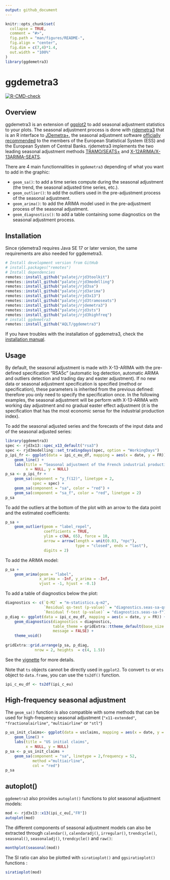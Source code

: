 ```yaml
---
output: github_document
---
```


<!-- README.md is generated from README.Rmd. Please edit that file -->

```r
knitr::opts_chunk$set(
  collapse = TRUE,
  comment = "#>",
  fig.path = "man/figures/README-",
  fig.align = "center",
  fig.dim = c(7,4)*1.4,
  out.width = "100%"
)
library(ggdemetra3)
```

# ggdemetra3 <img src="man/figures/logo.png" align="right" alt="" />

[![R-CMD-check](https://github.com/AQLT/ggdemetra3/workflows/R-CMD-check/badge.svg)](https://github.com/AQLT/ggdemetra3/actions)
<!-- [![CRAN_Status_Badge](http://www.r-pkg.org/badges/version/ggdemetra3)](https://cran.r-project.org/package=ggdemetra3) -->
<!-- [![CRAN last release](http://www.r-pkg.org/badges/last-release/ggdemetra3)](https://cran.r-project.org/package=ggdemetra3) -->
<!-- [![CRAN monthly downloads](http://cranlogs.r-pkg.org/badges/ggdemetra3?color=lightgrey)](https://cran.r-project.org/package=ggdemetra3) -->
<!-- [![CRAN downloads](http://cranlogs.r-pkg.org/badges/grand-total/ggdemetra3?color=lightgrey)](https://cran.r-project.org/package=ggdemetra3) -->

## Overview

ggdemetra3 is an extension of [ggplot2](https://github.com/tidyverse/ggplot2) to add seasonal adjustment statistics to your plots. 
The seasonal adjustment process is done with [rjdemetra3](https://github.com/palatej/rjdemetra3) that is an R interface to [JDemetra+](https://github.com/jdemetra/jdemetra-app), the seasonal adjustment software [officially recommended](https://ec.europa.eu/eurostat/cros/system/files/Jdemetra_%20release.pdf) to the members of the European Statistical System (ESS) and the European System of Central Banks. 
rjdemetra3 implements the two leading seasonal adjustment methods [TRAMO/SEATS+](http://gretl.sourceforge.net/tramo/tramo-seats.html) and [X-12ARIMA/X-13ARIMA-SEATS](https://www.census.gov/data/software/x13as.html).

There are 4 main functionnalities in `ggdemetra3` depending of what you want to add in the graphic:

- `geom_sa()`: to add a time series compute during the seasonal adjustment (the trend, the seasonal adjusted time series, etc.).  
- `geom_outlier()`: to add the outliers used in the pre-adjustment process of the seasonal adjustment.
- `geom_arima()`: to add the ARIMA model  used in the pre-adjustment process of the seasonal adjustment.
- `geom_diagnostics()`: to add a table containing some diagnostics on the seasonal adjustment process.

## Installation

Since rjdemetra3 requires Java SE 17 or later version, the same requirements are also needed for ggdemetra3.

```r
# Install development version from GitHub
# install.packages("remotes")
# Install dependencies
remotes::install_github("palatej/rjd3toolkit")
remotes::install_github("palatej/rjd3modelling")
remotes::install_github("palatej/rjd3sa")
remotes::install_github("palatej/rjd3arima")
remotes::install_github("palatej/rjd3x13")
remotes::install_github("palatej/rjd3tramoseats")
remotes::install_github("palatej/rjdemetra3")
remotes::install_github("palatej/rjd3sts")
remotes::install_github("palatej/rjd3highfreq")
# install ggdemetra3
remotes::install_github("AQLT/ggdemetra3")
```

If you have troubles with the installation of ggdemetra3, check the [installation manual](https://github.com/jdemetra/rjdemetra/wiki/Installation-manual).

## Usage

By default, the seasonal adjustment is made with X-13-ARIMA with the pre-defined specification "RSA5c"  (automatic log detection, automatic ARIMA and outliers detection and trading day and easter adjustment). 
If no new data or seasonal adjustment specification is specified (method or specification), these parameters is inherited from the previous defined: therefore you only need to specify the specification once. 
In the following examples, the seasonal adjustment will be perform with X-13-ARIMA with working day adjustment and no gradual easter effect adjustment (it is the specification that has the most economic sense for the industrial production index).

To add the seasonal adjusted series and the forecasts of the input data and of the seasonal adjusted series:
```r
library(ggdemetra3)
spec <- rjd3x13::spec_x13_default("rsa3")
spec <- rjd3modelling::set_tradingdays(spec, option = "WorkingDays")
p_ipi_fr <- ggplot(data = ipi_c_eu_df, mapping = aes(x = date, y = FR)) +
    geom_line() +
    labs(title = "Seasonal adjustment of the French industrial production index",
         x = NULL, y = NULL)
p_sa <- p_ipi_fr +
    geom_sa(component = "y_f(12)", linetype = 2,
            spec = spec) + 
    geom_sa(component = "sa", color = "red") +
    geom_sa(component = "sa_f", color = "red", linetype = 2)
p_sa
```

To add the outliers at the bottom of the plot with an arrow to the data point and the estimated coefficients:
```r
p_sa + 
    geom_outlier(geom = "label_repel",
                 coefficients = TRUE,
                 ylim = c(NA, 65), force = 10,
                 arrow = arrow(length = unit(0.03, "npc"),
                               type = "closed", ends = "last"),
                 digits = 2)
```

To add the ARIMA model:

```r
p_sa + 
    geom_arima(geom = "label",
               x_arima = -Inf, y_arima = -Inf, 
               vjust = -1, hjust = -0.1)
```

To add a table of diagnostics below the plot:
```r
diagnostics <- c(`Q-M2` = "m-statistics.q-m2",
                 `Residual qs-test (p-value)` = "diagnostics.seas-sa-qs",
                 `Residual f-test (p-value)` = "diagnostics.seas-sa-f")
p_diag <- ggplot(data = ipi_c_eu_df, mapping = aes(x = date, y = FR)) +
    geom_diagnostics(diagnostics = diagnostics,
                     table_theme = gridExtra::ttheme_default(base_size = 8),
                     message = FALSE) + 
    theme_void()
    
gridExtra::grid.arrange(p_sa, p_diag,
             nrow = 2, heights  = c(4, 1.5))
```


See the [vignette](https://aqlt.github.io/ggdemetra3/articles/ggdemetra3.html) for more details.

Note that `ts` objects cannot be directly used in `ggplot2`.
To convert `ts` or `mts` object to `data.frame`, you can use the `ts2df()` function.
```r
ipi_c_eu_df <- ts2df(ipi_c_eu)
```

## High-frequency seasonal adjustment

The `geom_sa()` function is also compatible with some methods that can be used for high-frequency seasonal adjustment (`"x11-extended"`, `"fractionalairline"`, `"multiairline"` or `"stl"`)

```r
p_us_init_claims<- ggplot(data = usclaims, mapping = aes(x = date, y = `Initial claims`)) +
    geom_line() +
    labs(title = "US initial claims",
         x = NULL, y = NULL)
p_sa <- p_us_init_claims +
    geom_sa(component = "sa", linetype = 2,frequency = 52,
            method ="multiairline",
            col = "red") 
p_sa
```

## autoplot()

`ggdemetra3` also provides `autoplot()` functions to plot seasonal adjustment models:
```r
mod <- rjd3x13::x13(ipi_c_eu[,"FR"])
autoplot(mod)
```

The different components of seasonal adjustment models can also be extracted through  `calendar()`, `calendaradj()`, `irregular()`, `trendcycle()`, `seasonal()`, `seasonaladj()`, `trendcycle()` and `raw()`:
```r
monthplot(seasonal(mod))
```

The SI ratio can also be plotted with `siratioplot()` and `ggsiratioplot()` functions :

```r
siratioplot(mod)
```